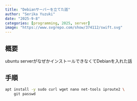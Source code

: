 ```yaml
---
title: "Debianサーバーを立てた話"
author: "Serika Yuzuki"
date: "2025-9-8"
categories: [programming, 2025, server]
image: "https://www.svgrepo.com/show/374112/swift.svg"
---
```


## 概要

ubuntu serverがなぜかインストールできなくてDebianを入れた話

## 手順

```bash
apt install -y sudo curl wget nano net-tools iproute2 \
    git passwd
```


